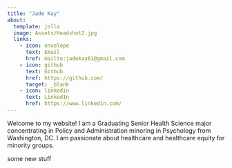 ```yaml
---
title: "Jade Kay"
about:
  template: jolla
  image: Assets/Headshot2.jpg
  links: 
    - icon: envelope
      text: Email
      href: mailto:jadekay61@gmail.com
    - icon: github
      text: Github
      href: https://github.com/
      target: _blank
    - icon: linkedin
      text: LinkedIn
      href: https://www.linkedin.com/
---
```


Welcome to my website! I am a Graduating Senior Health Science major concentrating in Policy and Administration minoring in Psychology from Washington, DC. I am passionate about healthcare and healthcare equity for minority groups. 

some new stuff

